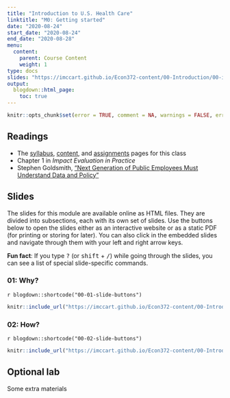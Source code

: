 ```yaml
---
title: "Introduction to U.S. Health Care"
linktitle: "M0: Getting started"
date: "2020-08-24"
start_date: "2020-08-24"
end_date: "2020-08-28"
menu:
  content:
    parent: Course Content
    weight: 1
type: docs
slides: "https://imccart.github.io/Econ372-content/00-Introduction/00-intro"
output:
  blogdown::html_page:
    toc: true
---
```


```r
knitr::opts_chunk$set(error = TRUE, comment = NA, warnings = FALSE, errors = FALSE, messages = FALSE, tidy = FALSE, echo = FALSE)
```

## Readings

- The [syllabus](/syllabus/), [content](/content/), and [assignments](/assigment/) pages for this class
- <i class="fas fa-book"></i> Chapter 1 in *Impact Evaluation in Practice*
- <i class="fas fa-external-link-square-alt"></i> Stephen Goldsmith, ["Next Generation of Public Employees Must Understand Data and Policy"](http://www.govtech.com/opinion/Next-Generation-Public-Employees-Must-Understand-Data-Policy.html)


## Slides {.tabset} 

The slides for this module are available online as HTML files. They are divided into subsections, each with its own set of slides. Use the buttons below to open the slides either as an interactive website or as a static PDF (for printing or storing for later). You can also click in the embedded slides and navigate through them with your left and right arrow keys.

:::fyi
**Fun fact**: If you type <kbd>?</kbd> (or <kbd>shift</kbd> + <kbd>/</kbd>) while going through the slides, you can see a list of special slide-specific commands.
:::

### 01: Why? 

`r blogdown::shortcode("00-01-slide-buttons")`

```r
knitr::include_url("https://imccart.github.io/Econ372-content/00-Introduction/00-intro1.html")
```


### 02: How? 

`r blogdown::shortcode("00-02-slide-buttons")`

```r
knitr::include_url("https://imccart.github.io/Econ372-content/00-Introduction/00-intro2.html")
```




## Optional lab

Some extra materials
